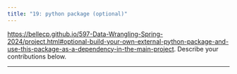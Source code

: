 ---
title: "19: python package (optional)"
---

<https://bellecp.github.io/597-Data-Wrangling-Spring-2024/project.html#optional-build-your-own-external-python-package-and-use-this-package-as-a-dependency-in-the-main-project>.
Describe your contributions below.

* * *
